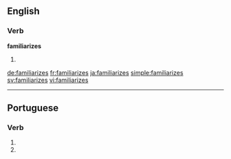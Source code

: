 ==English==

===Verb===
'''familiarizes'''

# {{en-third-person singular of|familiarize}}

[[de:familiarizes]]
[[fr:familiarizes]]
[[ja:familiarizes]]
[[simple:familiarizes]]
[[sv:familiarizes]]
[[vi:familiarizes]]

----
==Portuguese==

===Verb===
{{head|pt|verb form}}
# {{conjugation of|familiarizar||2|s|present|subjunctive|lang=pt}}
# {{conjugation of|familiarizar||2|s|negative|imperative|lang=pt}}
{{rfc-auto}}